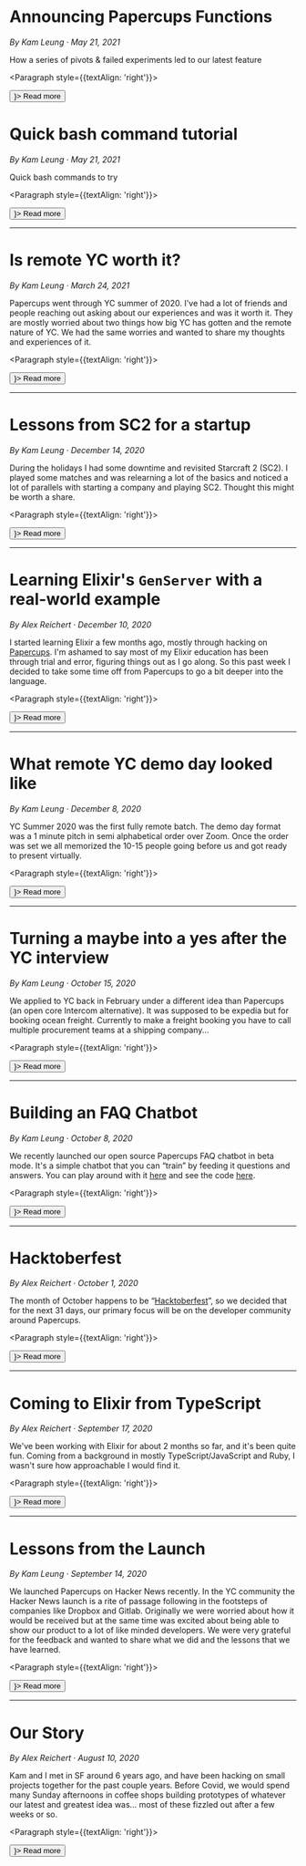 

# <Link href="/blog/papercups-functions"><a>Announcing Papercups Functions</a></Link>

_By Kam Leung · May 21, 2021_

How a series of pivots & failed experiments led to our latest feature

<Paragraph style={{textAlign: 'right'}}>
  <Link href="/blog/papercups-functions">
    <a>
      <Button type="link" icon={<ArrowRightOutlined />}>
        Read more
      </Button>
    </a>
  </Link>
</Paragraph>

# <Link href="/blog/favorite-bash"><a>Quick bash command tutorial</a></Link>

_By Kam Leung · May 21, 2021_

Quick bash commands to try

<Paragraph style={{textAlign: 'right'}}>
  <Link href="/blog/favorite-bash">
    <a>
      <Button type="link" icon={<ArrowRightOutlined />}>
        Read more
      </Button>
    </a>
  </Link>
</Paragraph>

---

# <Link href="/blog/remote-yc"><a>Is remote YC worth it?</a></Link>

_By Kam Leung · March 24, 2021_

Papercups went through YC summer of 2020. I've had a lot of friends and people reaching out asking about our experiences and was it worth it. They are mostly worried about two things how big YC has gotten and the remote nature of YC. We had the same worries and wanted to share my thoughts and experiences of it.

<Paragraph style={{textAlign: 'right'}}>
  <Link href="/blog/remote-yc">
    <a>
      <Button type="link" icon={<ArrowRightOutlined />}>
        Read more
      </Button>
    </a>
  </Link>
</Paragraph>

---

# <Link href="/blog/lessons-from-sc2-for-a-startup"><a>Lessons from SC2 for a startup</a></Link>

_By Kam Leung · December 14, 2020_

During the holidays I had some downtime and revisited Starcraft 2 (SC2). I played some matches and was relearning a lot of the basics and noticed a lot of parallels with starting a company and playing SC2. Thought this might be worth a share.

<Paragraph style={{textAlign: 'right'}}>
  <Link href="/blog/lessons-from-sc2-for-a-startup">
    <a>
      <Button type="link" icon={<ArrowRightOutlined />}>
        Read more
      </Button>
    </a>
  </Link>
</Paragraph>

---

# <Link href="/blog/genserver"><a>Learning Elixir's `GenServer` with a real-world example</a></Link>

_By Alex Reichert · December 10, 2020_

I started learning Elixir a few months ago, mostly through hacking on [Papercups](https://github.com/papercups-io/papercups). I'm ashamed to say most of my Elixir education has been through trial and error, figuring things out as I go along. So this past week I decided to take some time off from Papercups to go a bit deeper into the language.

<Paragraph style={{textAlign: 'right'}}>
  <Link href="/blog/genserver">
    <a>
      <Button type="link" icon={<ArrowRightOutlined />}>
        Read more
      </Button>
    </a>
  </Link>
</Paragraph>

---

# <Link href="/blog/what-remote-demo-day-looked-like"><a>What remote YC demo day looked like</a></Link>

_By Kam Leung · December 8, 2020_

YC Summer 2020 was the first fully remote batch. The demo day format was a 1 minute pitch in semi alphabetical order over Zoom. Once the order was set we all memorized the 10-15 people going before us and got ready to present virtually.

<Paragraph style={{textAlign: 'right'}}>
  <Link href="/blog/what-remote-demo-day-looked-like">
    <a>
      <Button type="link" icon={<ArrowRightOutlined />}>
        Read more
      </Button>
    </a>
  </Link>
</Paragraph>

---

<!-- TODO: figure out how to make this dynamic at some point -->

# <Link href="/blog/yc-application"><a>Turning a maybe into a yes after the YC interview</a></Link>

_By Kam Leung · October 15, 2020_

We applied to YC back in February under a different idea than Papercups (an open core Intercom alternative). It was supposed to be expedia but for booking ocean freight. Currently to make a freight booking you have to call multiple procurement teams at a shipping company...

<Paragraph style={{textAlign: 'right'}}>
  <Link href="/blog/yc-application">
    <a>
      <Button type="link" icon={<ArrowRightOutlined />}>
        Read more
      </Button>
    </a>
  </Link>
</Paragraph>

---

# <Link href="/blog/chatbot"><a>Building an FAQ Chatbot</a></Link>

_By Kam Leung · October 8, 2020_

We recently launched our open source Papercups FAQ chatbot in beta mode. It's a simple chatbot that you can “train” by feeding it questions and answers. You can play around with it [here](https://www.papercupsbot.io/bot/demo) and see the code [here](https://github.com/papercups-io/papercups/blob/master/assets/src/components/demo/BotDemo.tsx).

<Paragraph style={{textAlign: 'right'}}>
  <Link href="/blog/chatbot">
    <a>
      <Button type="link" icon={<ArrowRightOutlined />}>
        Read more
      </Button>
    </a>
  </Link>
</Paragraph>

---

# <Link href="/blog/hacktoberfest"><a>Hacktoberfest</a></Link>

_By Alex Reichert · October 1, 2020_

The month of October happens to be “[Hacktoberfest](https://hacktoberfest.digitalocean.com/details)”, so we decided that for the next 31 days, our primary focus will be on the developer community around Papercups.

<Paragraph style={{textAlign: 'right'}}>
  <Link href="/blog/hacktoberfest">
    <a>
      <Button type="link" icon={<ArrowRightOutlined />}>
        Read more
      </Button>
    </a>
  </Link>
</Paragraph>

---

# <Link href="/blog/elixir-noob"><a>Coming to Elixir from TypeScript</a></Link>

_By Alex Reichert · September 17, 2020_

We've been working with Elixir for about 2 months so far, and it's been quite fun. Coming from a background in mostly TypeScript/JavaScript and Ruby, I wasn't sure how approachable I would find it.

<Paragraph style={{textAlign: 'right'}}>
  <Link href="/blog/elixir-noob">
    <a>
      <Button type="link" icon={<ArrowRightOutlined />}>
        Read more
      </Button>
    </a>
  </Link>
</Paragraph>

---

# <Link href="/blog/launch"><a>Lessons from the Launch</a></Link>

_By Kam Leung · September 14, 2020_

We launched Papercups on Hacker News recently. In the YC community the Hacker News launch is a rite of passage following in the footsteps of companies like Dropbox and Gitlab. Originally we were worried about how it would be received but at the same time was excited about being able to show our product to a lot of like minded developers. We were very grateful for the feedback and wanted to share what we did and the lessons that we have learned.

<Paragraph style={{textAlign: 'right'}}>
  <Link href="/blog/launch">
    <a>
      <Button type="link" icon={<ArrowRightOutlined />}>
        Read more
      </Button>
    </a>
  </Link>
</Paragraph>

---

# <Link href="/blog/story"><a>Our Story</a></Link>

_By Alex Reichert · August 10, 2020_

Kam and I met in SF around 6 years ago, and have been hacking on small projects together for the past couple years. Before Covid, we would spend many Sunday afternoons in coffee shops building prototypes of whatever our latest and greatest idea was… most of these fizzled out after a few weeks or so.

<Paragraph style={{textAlign: 'right'}}>
  <Link href="/blog/story">
    <a>
      <Button type="link" icon={<ArrowRightOutlined />}>
        Read more
      </Button>
    </a>
  </Link>
</Paragraph>
